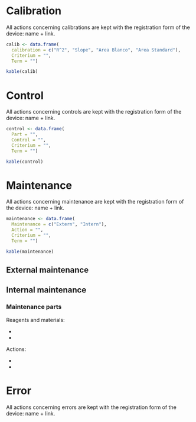 # Calibration

All actions concerning calibrations are kept with the registration form of the device:
name + link.

```r
calib <- data.frame(
  calibration = c("R^2", "Slope", "Area Blanco", "Area Standard"),
  Criterium = "",
  Term = "")

kable(calib)
```

# Control

All actions concerning controls are kept with the registration form of the device:
name + link.

```r
control <- data.frame(
  Part = "",
  Control = "",
  Criterium = "",
  Term = "")

kable(control)
```

# Maintenance

All actions concerning maintenance are kept with the registration form of the device:
name + link.

```r
maintenance <- data.frame(
  Maintenance = c("Extern", "Intern"),
  Action = "",
  Criterium = "",
  Term = "")

kable(maintenance)
```

## External maintenance

## Internal maintenance

### Maintenance parts

Reagents and materials:

- 
- 

Actions:

- 
- 


# Error

All actions concerning errors are kept with the registration form of the device:
name + link.
